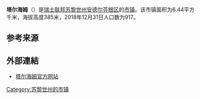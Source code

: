 {{Infobox settlement
| name = 塔尔海姆
| native_name = {{lang|de|Thalheim an der Thur}}
| settlement_type = [[市镇_(瑞士)|瑞士市镇]]
| image_skyline = Thalheim ZH Switzerland town.jpg
| image_caption = 塔尔海姆风光
| image_seal = Thalheim-blazon.svg
| image_map = Karte Gemeinde Thalheim an der Thur 2019.png
| map_caption = 塔尔海姆在安德尔芬根区的位置
| pushpin_map = Switzerland
| pushpin_relief = Switzerland relief location map.jpg
| pushpin_label_position = bottom
| pushpin_map_caption = 塔尔海姆在瑞士的位置
| subdivision_type = 国家
| subdivision_name = {{CHE}}
| subdivision_type1 = [[瑞士行政区划|州]]
| subdivision_name1 = [[File:Flag_of_Canton_of_Zürich.svg|16px]] [[苏黎世州|苏黎世州]]
| subdivision_type2 = [[区_(瑞士)|区]]
| subdivision_name2 = [[安德尔芬根区|安德尔芬根区]]
| elevation_m = 385
| area_total_km2 = 6.44
| population_as_of = 2018年12月31日
| population_footnotes = <ref>{{cite web|url=https://www.bfs.admin.ch/bfs/de/home/statistiken/bevoelkerung.assetdetail.7966022.html|title=Ständige Wohnbevölkerung nach Staatsangehörigkeitskategorie, Geschlecht und Gemeinde, Provisorische Jahresergebnisse, 2018|trans_title=瑞士联邦2018年按国籍、性别和市镇划分的常住人口统计表|date=2019-04-09|publisher=[[瑞士联邦统计署|瑞士联邦统计署]]|language=de|accessdate=2019-11-11|archive-date=2019-04-11|archive-url=https://web.archive.org/web/20190411063248/https://www.bfs.admin.ch/bfs/de/home/statistiken/bevoelkerung.assetdetail.7966022.html|dead-url=no}}</ref>
| population_total = 917
| population_density_km2 = auto
| timezone = [[欧洲中部时间|CET]]
| utc_offset = +1
| timezone_DST = [[欧洲中部夏令时间|CEST]]
| utc_offset_DST = +2
| coordinates = {{coord|47|34|50|N|8|45|16|E|region:|display=inline,title}}
| postal_code_type = [[瑞士邮政编码系统|邮政编码]]
| postal_code = 8478
| blank_name = [[瑞士市镇官方编号|官方编号]]
| blank_info = 0039
| website = {{url|www.thalheim.ch}}
}}

'''塔尔海姆'''（{{lang-de|Thalheim an der Thur}}）是[[瑞士联邦|瑞士联邦]][[苏黎世州|苏黎世州]][[安德尔芬根区|安德尔芬根区]]的[[市镇_(瑞士)|市镇]]。该市镇面积为6.44平方千米，海拔高度385米，2018年12月31日人口数为917。

== 参考来源 ==
{{reflist}}

== 外部連結 ==
*[https://web.archive.org/web/20191210114121/https://www.thalheim.ch/ 塔尔海姆官方网站] {{de icon}}

{{Switzerland-geo-stub}}
{{DEFAULTSORT:Thalheim an der Thur}}
[[Category:苏黎世州的市镇|Category:苏黎世州的市镇]]
